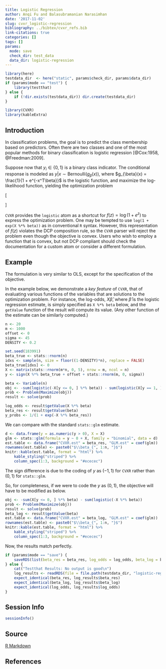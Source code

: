 ```yaml
---
title: Logistic Regression
author: Anqi Fu and Balasubramanian Narasimhan
date: '2017-11-02'
slug: cvxr_logistic-regression
bibliography: ../bibtex/cvxr_refs.bib
link-citations: true
categories: []
tags: []
params:
  mode: save
  check_dir: test_data
  data_dir: logistic-regression
---
```


```r
library(here)
testdata_dir  <- here("static", params$check_dir, params$data_dir) 
if (params$mode == "test") {
    library(testthat)
} else {
    if (!dir.exists(testdata_dir)) dir.create(testdata_dir)
}
```

```r
library(CVXR)
library(kableExtra)
```

## Introduction

In classification problems, the goal is to predict the class
membership based on predictors. Often there are two classes and one of
the most popular methods for binary classification is logistic
regression [@Cox:1958, @Freedman:2009].  

Suppose now that $y_i \in \{0,1\}$ is a binary class indicator. The
conditional response is modeled as $y|x \sim
\mbox{Bernoulli}(g_{\beta}(x))$, where $g_{\beta}(x) = \frac{1}{1 +
e^{-x^T\beta}}$ is the logistic function, and maximize the
log-likelihood function, yielding the optimization problem

\[
\begin{array}{ll} 
\underset{\beta}{\mbox{maximize}} & \sum_{i=1}^m \{
y_i\log(g_{\beta}(x_i)) + (1-y_i)\log(1 - g_{\beta}(x_i)) \}.
\end{array} 
\]

`CVXR` provides the `logistic` atom as a shortcut for $f(z) =
\log(1 + e^z)$ to express the optimization problem.  One may be
tempted to use `log(1 + exp(X %*% beta))` as in conventional
`R` syntax. However, this representation of $f(z)$ violates
the DCP composition rule, so the `CVXR` parser will reject the
problem even though the objective is convex. Users who wish to employ
a function that is convex, but not DCP compliant should check the
documentation for a custom atom or consider a different formulation.

## Example

The formulation is very similar to OLS, except for the specification
of the objective. 

In the example below, we demonstrate a _key feature_ of `CVXR`, that
of evaluating various functions of the variables that are solutions to
the optimization problem. For instance, the log-odds, $X\hat{\beta}$,
where $\hat{\beta}$ is the logistic regression estimate, is simply
specified as `X %*% beta` below, and the `getValue` function of the
result will compute its value.  (Any other function of the estimate
can be similarly computed.)

```r
n <- 20
m <- 1000
offset <- 0
sigma <- 45
DENSITY <- 0.2

set.seed(183991)
beta_true <- stats::rnorm(n)
idxs <- sample(n, size = floor((1-DENSITY)*n), replace = FALSE)
beta_true[idxs] <- 0
X <- matrix(stats::rnorm(m*n, 0, 5), nrow = m, ncol = n)
y <- sign(X %*% beta_true + offset + stats::rnorm(m, 0, sigma))

beta <- Variable(n)
obj <- -sum(logistic(-X[y <= 0, ] %*% beta)) - sum(logistic(X[y == 1, ] %*% beta))
prob <- Problem(Maximize(obj))
result <- solve(prob)

log_odds <- result$getValue(X %*% beta)
beta_res <- result$getValue(beta)
y_probs <- 1/(1 + exp(-X %*% beta_res))
```

We can compare with the standard `stats::glm` estimate.

```r
d <- data.frame(y = as.numeric(y > 0), X = X)
glm <- stats::glm(formula = y ~ 0 + X, family = "binomial", data = d)
est.table <- data.frame("CVXR.est" = beta_res, "GLM.est" = coef(glm))
rownames(est.table) <- paste0("$\\beta_{", 1:n, "}$")
knitr::kable(est.table, format = "html") %>%
    kable_styling("striped") %>%
    column_spec(1:3, background = "#ececec")
```

The sign difference is due to the coding of $y$ as $(-1, 1)$ for
`CVXR` rather than $(0, 1)$ for `stats::glm`. 

So, for completeness, if we were to code the $y$ as $(0, 1)$, the
objective will have to be modified as below. 


```r
obj <- -sum(X[y <= 0, ] %*% beta) - sum(logistic(-X %*% beta))
prob <- Problem(Maximize(obj))
result <- solve(prob)
beta_log <- result$getValue(beta)
est.table <- data.frame("CVXR.est" = beta_log, "GLM.est" = coef(glm))
rownames(est.table) <- paste0("$\\beta_{", 1:n, "}$")
knitr::kable(est.table, format = "html") %>%
    kable_styling("striped") %>%
    column_spec(1:3, background = "#ececec")
```

Now, the results match perfectly.

```r
if (params$mode == "save") {
    saveRDS(list(beta_res = beta_res, log_odds = log_odds, beta_log = beta_log), file = file.path(testdata_dir, "logistic-regression.RDS"))
} else {
    cat("Testthat Results: No output is good\n")
    log_results <- readRDS(file = file.path(testdata_dir, "logistic-regression.RDS"))
    expect_identical(beta_res, log_results$beta_res)
    expect_identical(beta_log, log_results$beta_log)
    expect_identical(log_odds, log_results$log_odds)
}
```

## Session Info

```r
sessionInfo()
```

## Source

[R Markdown](https://github.com/bnaras/cvxr_docs/blob/master/content/cvxr_examples/logistic-regression.Rmd)

## References
